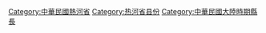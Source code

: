 [[Category:中華民國熱河省|Category:中華民國熱河省]]
[[Category:热河省县份|Category:热河省县份]]
[[Category:中華民國大陸時期縣長|Category:中華民國大陸時期縣長]]